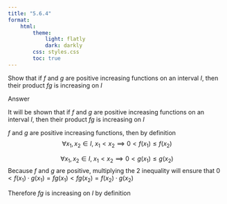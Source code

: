 ```yaml
---
title: "5.6.4"
format:
    html:
        theme:
            light: flatly
            dark: darkly
        css: styles.css
        toc: true
---
```


Show that if $f$ and $g$ are positive increasing functions on an interval $I$, then their product $fg$ is increasing on $I$ 

Answer

It will be shown that if $f$ and $g$ are positive increasing functions on an interval $I$, then their product $fg$ is increasing on $I$ 

$f$ and $g$ are positive increasing functions, then by definition 
$$\forall x_1,x_2 \in I, \; x_1 < x_2 \implies 0 <f(x_1) \leq f(x_2)$$
\begin{center}
    and
\end{center}
$$\forall x_1,x_2 \in I, \; x_1 < x_2 \implies 0 < g(x_1) \leq g(x_2)$$
Because $f$ and $g$ are positive, multiplying the 2 inequality will ensure that $0 < f(x_1) \cdot g(x_1) = fg(x_1) < fg(x_2) = f(x_2) \cdot g(x_2)$

Therefore $fg$ is increasing on $I$ by definition